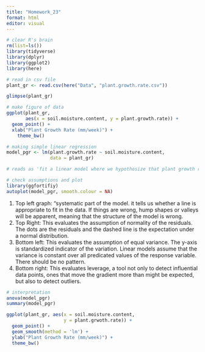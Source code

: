 ```yaml
---
title: "Homework_23"
format: html
editor: visual
---
```


```r
# clear R's brain
rm(list=ls())
library(tidyverse)
library(dplyr)
library(ggplot2)
library(here)
```

```r
# read in csv file
plant_gr <- read.csv(here("Data", "plant.growth.rate.csv"))

glimpse(plant_gr)
```

```r
# make figure of data
ggplot(plant_gr, 
       aes(x = soil.moisture.content, y = plant.growth.rate)) +
  geom_point() +
  xlab("Plant Growth Rate (mm/week)") +
    theme_bw()
```

```r
# making simple linear regression
model_pgr <- lm(plant.growth.rate ~ soil.moisture.content, 
                data = plant_gr)

# reads as 'fit a linear model where we hypothosize that plant growth rate is a function of soil moisture content, using the variables from the plant_gr dataframe
```

```r
# check assumptions and plot
library(ggfortifiy)
autoplot(model_pgr, smooth.colour = NA)
```

1.  Top left graph: "systematic part of the model. it tells us whether a line is appropriate to fit in the data. If things are wrong, hump shapes or valleys will be apparent, meaning that the structure of the model is wrong.
2.  Top Right: This evaluates the assumption of normality of the residuals. The dots are the residuals and the dashed line is the expectation under a normal distribution.
3.  Bottom left: This evaluates the assumption of equal variance. The y-axis is standardized indicator of the variation. Linear models assume that the variance is constant over all predicated values of the response variable. There should be no pattern.
4.  Bottom right: This evaluates leverage, a tool not only to detect influential data points, ones that move the gradient more than might be expected, but also to detect outliers.

```r
# interpretation
anova(model_pgr)
summary(model_pgr)
```

```r
ggplot(plant_gr, aes(x = soil.moisture.content, 
                     y = plant.grwoth.rate)) +
  geom_point() +
  geom_smooth(method = 'lm') +
  ylab("Plant Growth Rate (mm/week)") +
  theme_bw()
```
